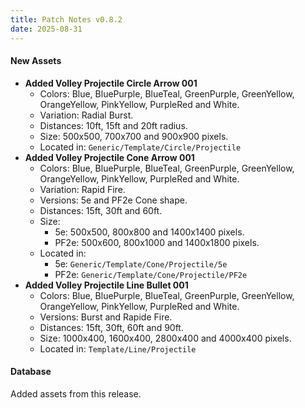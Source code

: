 ```yaml
---
title: Patch Notes v0.8.2
date: 2025-08-31
---
```

#### New Assets
- **Added Volley Projectile Circle Arrow 001**  
    - Colors: Blue, BluePurple, BlueTeal, GreenPurple, GreenYellow, OrangeYellow, PinkYellow, PurpleRed and White.
    - Variation: Radial Burst.
    - Distances: 10ft, 15ft and 20ft radius.
    - Size: 500x500, 700x700 and 900x900 pixels. 
    - Located in: ``Generic/Template/Circle/Projectile``
- **Added Volley Projectile Cone Arrow 001**  
    - Colors: Blue, BluePurple, BlueTeal, GreenPurple, GreenYellow, OrangeYellow, PinkYellow, PurpleRed and White.
    - Variation: Rapid Fire. 
    - Versions: 5e and PF2e Cone shape.
    - Distances: 15ft, 30ft and 60ft.
    - Size:
      - 5e: 500x500, 800x800 and 1400x1400 pixels.
      - PF2e: 500x600, 800x1000 and 1400x1800 pixels.  
    - Located in:
      - 5e:  ``Generic/Template/Cone/Projectile/5e``
      - PF2e: ``Generic/Template/Cone/Projectile/PF2e``
- **Added Volley Projectile Line Bullet 001**  
    - Colors: Blue, BluePurple, BlueTeal, GreenPurple, GreenYellow, OrangeYellow, PinkYellow, PurpleRed and White.
    - Versions: Burst and Rapide Fire.
    - Distances: 15ft, 30ft, 60ft and 90ft.  
    - Size: 1000x400, 1600x400, 2800x400 and 4000x400 pixels.  
    - Located in: ``Template/Line/Projectile``
#### Database  
Added assets from this release.